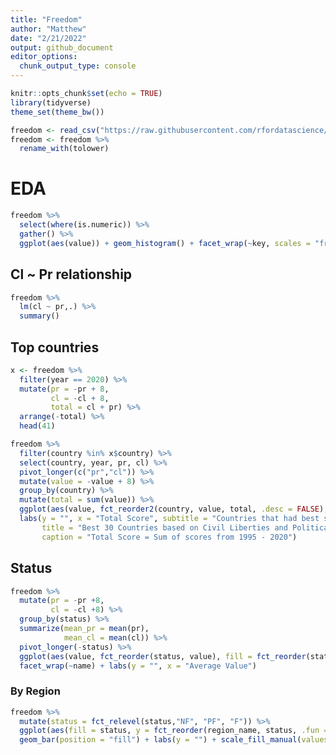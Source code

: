 ```yaml
---
title: "Freedom"
author: "Matthew"
date: "2/21/2022"
output: github_document
editor_options: 
  chunk_output_type: console
---
```


```r
knitr::opts_chunk$set(echo = TRUE)
library(tidyverse)
theme_set(theme_bw())
```


```r
freedom <- read_csv("https://raw.githubusercontent.com/rfordatascience/tidytuesday/master/data/2022/2022-02-22/freedom.csv")
freedom <- freedom %>%
  rename_with(tolower)
```


# EDA
```r
freedom %>%
  select(where(is.numeric)) %>%
  gather() %>%
  ggplot(aes(value)) + geom_histogram() + facet_wrap(~key, scales = "free")
```


## Cl ~ Pr relationship
```r
freedom %>%
  lm(cl ~ pr,.) %>%
  summary()
```


## Top countries
```r
x <- freedom %>%
  filter(year == 2020) %>%
  mutate(pr = -pr + 8,
         cl = -cl + 8,
         total = cl + pr) %>%
  arrange(-total) %>%
  head(41)

freedom %>%
  filter(country %in% x$country) %>%
  select(country, year, pr, cl) %>%
  pivot_longer(c("pr","cl")) %>%
  mutate(value = -value + 8) %>%
  group_by(country) %>%
  mutate(total = sum(value)) %>%
  ggplot(aes(value, fct_reorder2(country, value, total, .desc = FALSE), fill = name)) + geom_col() +
  labs(y = "", x = "Total Score", subtitle = "Countries that had best scores in 2020",
       title = "Best 30 Countries based on Civil Liberties and Political Rights",
       caption = "Total Score = Sum of scores from 1995 - 2020")
```


## Status
```r
freedom %>%
  mutate(pr = -pr +8,
         cl = -cl +8) %>%
  group_by(status) %>%
  summarize(mean_pr = mean(pr),
            mean_cl = mean(cl)) %>%
  pivot_longer(-status) %>%
  ggplot(aes(value, fct_reorder(status, value), fill = fct_reorder(status, value))) + geom_col() +
  facet_wrap(~name) + labs(y = "", x = "Average Value") 
```


### By Region
```r
freedom %>%
  mutate(status = fct_relevel(status,"NF", "PF", "F")) %>%
  ggplot(aes(fill = status, y = fct_reorder(region_name, status, .fun = function(.x) mean(.x == "F")))) + 
  geom_bar(position = "fill") + labs(y = "") + scale_fill_manual(values = c("#B81D13", "#F5A33E", "#00C301"))
```


